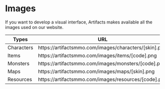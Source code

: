 # Images

If you want to develop a visual interface, Artifacts makes available all the images used on our website.
 
| Types      | URL                                                         |
| ---------- | ----------------------------------------------------------- |
| Characters | https\://artifactsmmo.com/images/characters/\[skin].png |
| Items      | https\://artifactsmmo.com/images/items/\[code].png      |
| Monsters   | https\://artifactsmmo.com/images/monsters/\[code].png   |
| Maps       | https\://artifactsmmo.com/images/maps/\[skin].png       |
| Resources | https\://artifactsmmo.com/images/resources/\[code].png | 

